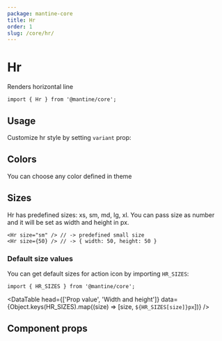```yaml
---
package: mantine-core
title: Hr
order: 1
slug: /core/hr/
---
```



# Hr

Renders horizontal line

<PageHeader source="mantine-core/src/Hr/Hr.tsx" docs="core/Hr.mdx" package="@mantine/core" />

```tsx
import { Hr } from '@mantine/core';
```

## Usage

Customize hr style by setting `variant` prop:

<HrBaseDemo />

## Colors

You can choose any color defined in <GatsbyLink to="/theming">theme</GatsbyLink>

<HrColorDemo />

## Sizes

Hr has predefined sizes: xs, sm, md, lg, xl.
You can pass size as number and it will be set as width and height in px.

```tsx
<Hr size="sm" /> // -> predefined small size
<Hr size={50} /> // -> { width: 50, height: 50 }
```

### Default size values

You can get default sizes for action icon by importing `HR_SIZES`:

```tsx
import { HR_SIZES } from '@mantine/core';
```

<DataTable
  head={['Prop value', 'Width and height']}
  data={Object.keys(HR_SIZES).map((size) => [size, `${HR_SIZES[size]}px`])}
/>

<HrSizesDemo />

## Component props

<PropsTable component="Hr" />
